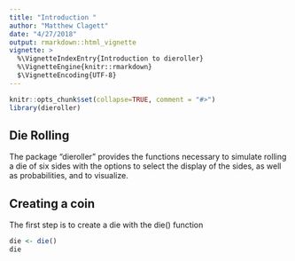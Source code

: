 ```yaml
---
title: "Introduction "
author: "Matthew Clagett"
date: "4/27/2018"
output: rmarkdown::html_vignette
vignette: >
  %\VignetteIndexEntry{Introduction to dieroller}
  %\VignetteEngine{knitr::rmarkdown}
  $\VignetteEncoding{UTF-8}
---
```


```r
knitr::opts_chunk$set(collapse=TRUE, comment = "#>")
library(dieroller)
```

## Die Rolling

The package "dieroller" provides the functions necessary to simulate rolling a die of six sides
with the options to select the display of the sides, as well as probabilities, and to visualize.

## Creating a coin

The first step is to create a die with the die() function
```r
die <- die()
die
```
